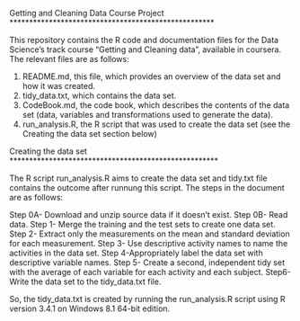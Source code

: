 
Getting and Cleaning Data Course Project
****************************************************

This repository contains the R code and documentation files for the Data Science's track course "Getting and Cleaning data", available in coursera. The relevant files are as follows:

1. README.md, this file, which provides an overview of the data set and how it was created.
2. tidy_data.txt, which contains the data set.
3. CodeBook.md, the code book, which describes the contents of the data set (data, variables and transformations used to generate the data).
4. run_analysis.R, the R script that was used to create the data set (see the Creating the data set section below)

Creating the data set
*****************************************************

The R script run_analysis.R aims to create the data set and tidy.txt file contains the outcome after runnung this script. The steps in the document are as follows:

Step 0A- Download and unzip source data if it doesn't exist.
Step 0B- Read data.
Step 1- Merge the training and the test sets to create one data set.
Step 2- Extract only the measurements on the mean and standard deviation for each measurement.
Step 3- Use descriptive activity names to name the activities in the data set.
Step 4-Appropriately label the data set with descriptive variable names.
Step 5- Create a second, independent tidy set with the average of each variable for each activity and each subject.
Step6- Write the data set to the tidy_data.txt file.

So, the tidy_data.txt is created by running the run_analysis.R script using R version 3.4.1 on Windows 8.1 64-bit edition.
